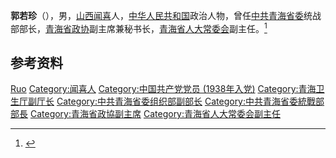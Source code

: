 '''郭若珍'''（{{bd|1917年|}}），男，[[山西|山西]][[闻喜|闻喜]]人，[[中华人民共和国|中华人民共和国]]政治人物，曾任[[中共青海省委|中共青海省委]]统战部部长，[[青海省政协|青海省政协]]副主席兼秘书长，[[青海省人大常委会|青海省人大常委会]]副主任。<ref>{{Cite book|title=中华人民共和国职官志|author=何虎生, 李耀东, 向常福主编|publisher=中国社会出版社|year=2003|isbn=9787800883934|location=北京|pages=}}</ref>

== 参考资料 ==
{{reflist}}

{{中国人物小作品}}

{{Authority control}}
{{DEFAULTSORT:Guo郭}}
[[Category:郭姓|Ruo]]
[[Category:闻喜人|Category:闻喜人]]
[[Category:中国共产党党员_(1938年入党)|Category:中国共产党党员 (1938年入党)]]
[[Category:青海卫生厅副厅长|Category:青海卫生厅副厅长]]
[[Category:中共青海省委组织部副部长|Category:中共青海省委组织部副部长]]
[[Category:中共青海省委統戰部部長|Category:中共青海省委統戰部部長]]
[[Category:青海省政協副主席|Category:青海省政協副主席]]
[[Category:青海省人大常委会副主任|Category:青海省人大常委会副主任]]